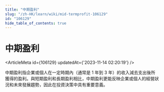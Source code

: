```yaml
---
title: "中期盈利"
slug: "/zh-HK/learn/wiki/mid-termprofit-106129"
id: "106129"
hide_table_of_contents: true
---
```



# 中期盈利

<ArticleMeta id={106129} updatedAt={'2023-11-14 02:20:19'} />
<div className='border-solid border-b border-t-0 my-4 border-[var(--ifm-color-gray-300)]' />

中期盈利指企業或個人在一定時期內（通常是 1 年到 3 年）的收入減去支出後所獲得的盈利。與短期盈利和長期盈利相比，中期盈利更能反映企業或個人的經營狀況和未來發展趨勢，因此在投資決策中具有重要意義。
